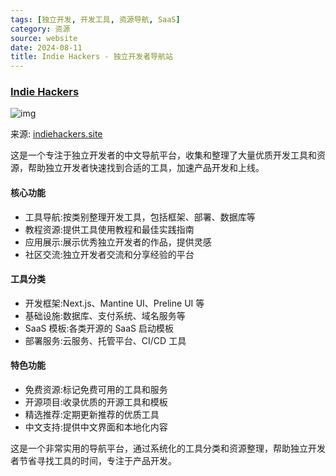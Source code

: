 ```yaml
---
tags: [独立开发, 开发工具, 资源导航, SaaS]
category: 资源
source: website
date: 2024-08-11
title: Indie Hackers - 独立开发者导航站
---
```


### [Indie Hackers](https://www.indiehackers.site/zh/group/new)

![img](https://img.mengpeng.tech/i/2024/11/24/6742f9c7ce4c2.webp)

来源: [indiehackers.site](https://www.indiehackers.site/zh/group/new)

这是一个专注于独立开发者的中文导航平台，收集和整理了大量优质开发工具和资源，帮助独立开发者快速找到合适的工具，加速产品开发和上线。

#### 核心功能
- 工具导航:按类别整理开发工具，包括框架、部署、数据库等
- 教程资源:提供工具使用教程和最佳实践指南
- 应用展示:展示优秀独立开发者的作品，提供灵感
- 社区交流:独立开发者交流和分享经验的平台

#### 工具分类
- 开发框架:Next.js、Mantine UI、Preline UI 等
- 基础设施:数据库、支付系统、域名服务等
- SaaS 模板:各类开源的 SaaS 启动模板
- 部署服务:云服务、托管平台、CI/CD 工具

#### 特色功能
- 免费资源:标记免费可用的工具和服务
- 开源项目:收录优质的开源工具和模板
- 精选推荐:定期更新推荐的优质工具
- 中文支持:提供中文界面和本地化内容

这是一个非常实用的导航平台，通过系统化的工具分类和资源整理，帮助独立开发者节省寻找工具的时间，专注于产品开发。
